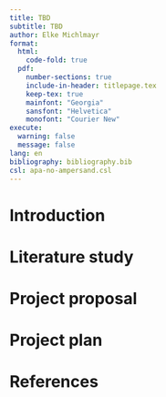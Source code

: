 ```yaml
---
title: TBD
subtitle: TBD
author: Elke Michlmayr
format:
  html:
    code-fold: true
  pdf:
    number-sections: true
    include-in-header: titlepage.tex
    keep-tex: true
    mainfont: "Georgia"
    sansfont: "Helvetica"
    monofont: "Courier New"
execute:
  warning: false
  message: false
lang: en
bibliography: bibliography.bib
csl: apa-no-ampersand.csl
---
```


```{=latex}
\section*{Abstract}
The aim of this work is to create a project proposal to demonstrate ability as a student to get an overview of a research field, summarize the findings, identify a gap in the existing knowledge, define a research question, and a project plan to tackle it. 

In the first part of the paper, a literature study of the state of the art for using remote sensing generated data in life cycle assessments (LCAs) is performed. Based on that, a proposed project is developed and described in detail. The final part of the paper includes a project plan.
```

# Introduction

# Literature study

# Project proposal

# Project plan

# References